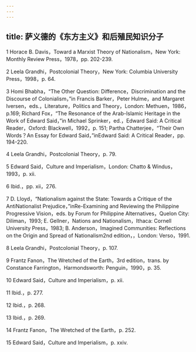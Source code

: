 ```yaml
---
---
---
```

title: 萨义德的《东方主义》和后殖民知识分子
---




1 Horace B. Davis，Toward a Marxist Theory of Nationalism，New York: Monthly Review Press，1978，pp. 202-239.

2 Leela Grandhi，Postcolonial Theory，New York: Columbia University Press，1998，p. 64.

3 Homi Bhabha，“The Other Question: Difference，Discrimination and the Discourse of Colonialism，”in Francis Barker，Peter Hulme，and Margaret Iversen，eds.，Literature，Politics and Theory，London: Methuen，1986，p.169; Richard Fox，“The Resonance of the Arab-Islamic Heritage in the Work of Edward Said，”in Michael Sprinker，ed.，Edward Said: A Critical Reader，Oxford: Blackwell，1992，p. 151; Partha Chatterjee，“Their Own Words？An Essay for Edward Said，”inEdward Said: A Critical Reader，pp. 194-220.

4 Leela Grandhi，Postcolonial Theory，p. 79.

5 Edward Said，Culture and Imperialism，London: Chatto & Windus，1993，p. xii.

6 Ibid.，pp. xii，276.

7 D. Lloyd，“Nationalism against the State: Towards a Critique of the AntiNationalist Prejudice，”inRe-Examining and Reviewing the Philippine Progressive Vision，eds. by Forum for Philippine Alternatives，Quelon City: Diliman，1993; E. Gellner，Nations and Nationalism，Ithaca: Cornell University Press，1983; B. Anderson，Imagined Communities: Reflections on the Origin and Spread of Nationalism2nd edition，，London: Verso，1991.

8 Leela Grandhi，Postcolonial Theory，p. 107.

9 Frantz Fanon，The Wretched of the Earth，3rd edition，trans. by Constance Farrington，Harmondsworth: Penguin，1990，p. 35.

10 Edward Said，Culture and Imperialism，p. xii.

11 Ibid.，p. 277.

12 Ibid.，p. 268.

13 Ibid.，p. 269.

14 Frantz Fanon，The Wretched of the Earth，p. 252.

15 Edward Said，Culture and Imperialism，p. xxiv.
